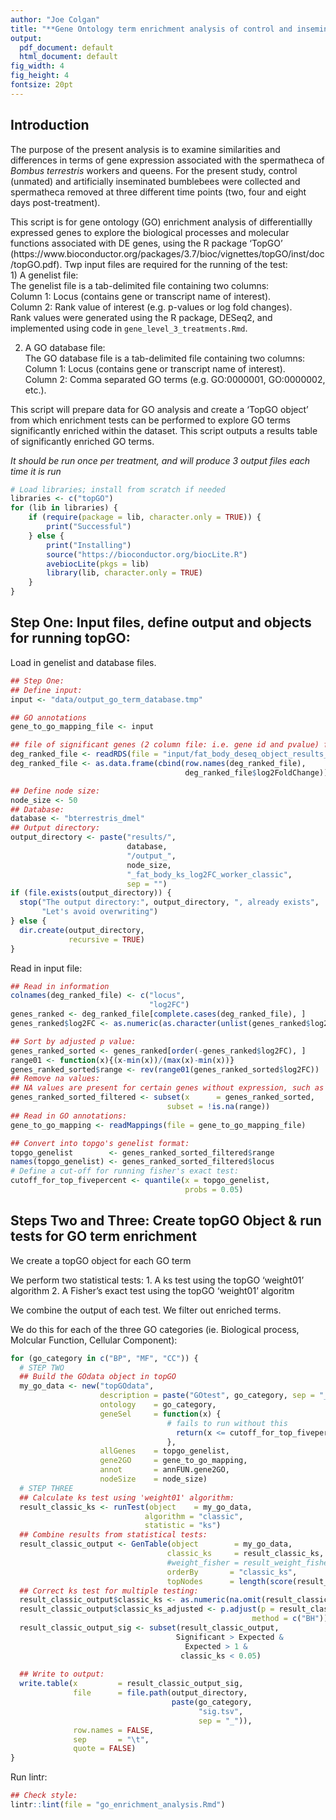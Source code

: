 ```yaml
---
author: "Joe Colgan"
title: "**Gene Ontology term enrichment analysis of control and inseminated spermatheca of _Bombus terrestris_ workers and queens**"
output:
  pdf_document: default
  html_document: default
fig_width: 4
fig_height: 4
fontsize: 20pt
---
```


## Introduction
The purpose of the present analysis is to examine similarities and differences in terms of gene expression associated with the spermatheca of _Bombus terrestris_ workers and queens. For the present study, control (unmated) and artificially inseminated bumblebees were collected and spermatheca removed at three different time points (two, four and eight days post-treatment).

This script is for gene ontology (GO) enrichment analysis of differentiallly expressed genes to explore the biological processes and molecular functions associated with DE genes, using the R package 'TopGO' (https://www.bioconductor.org/packages/3.7/bioc/vignettes/topGO/inst/doc/topGO.pdf).
Twp input files are required for the running of the test:  
1) A genelist file:  
The genelist file is a tab-delimited file containing two columns:  
Column 1: Locus (contains gene or transcript name of interest).  
Column 2: Rank value of interest (e.g. p-values or log fold changes).  
Rank values were generated using the R package, DESeq2, and implemented using code in ```gene_level_3_treatments.Rmd```.  

2) A GO database file:  
The GO database file is a tab-delimited file containing two columns:  
Column 1: Locus (contains gene or transcript name of interest).  
Column 2: Comma separated GO terms (e.g. GO:0000001, GO:0000002, etc.).  

This script will prepare data for GO analysis and create a 'TopGO object' from which enrichment tests can be performed to explore GO terms significantly enriched within the dataset. 
This script outputs a results table of significantly enriched GO terms.

*It should be run once per treatment, and will produce 3 output files each time it is run*

```r
# Load libraries; install from scratch if needed
libraries <- c("topGO")
for (lib in libraries) {
    if (require(package = lib, character.only = TRUE)) {
        print("Successful")
    } else {
        print("Installing")
        source("https://bioconductor.org/biocLite.R")
        avebiocLite(pkgs = lib)
        library(lib, character.only = TRUE)
    }
}
```

## Step One: Input files, define output and objects for running topGO: 
Load in genelist and database files.  

```r
## Step One:
## Define input:
input <- "data/output_go_term_database.tmp"

## GO annotations
gene_to_go_mapping_file <- input

## file of significant genes (2 column file: i.e. gene id and pvalue) file:
deg_ranked_file <- readRDS(file = "input/fat_body_deseq_object_results_worker_treatment.rds")
deg_ranked_file <- as.data.frame(cbind(row.names(deg_ranked_file),
                                       deg_ranked_file$log2FoldChange))

## Define node size:
node_size <- 50
## Database:
database <- "bterrestris_dmel"
## Output directory:
output_directory <- paste("results/",
                          database,
                          "/output_",
                          node_size,
                          "_fat_body_ks_log2FC_worker_classic",
                          sep = "")
if (file.exists(output_directory)) {
  stop("The output directory:", output_directory, ", already exists",
       "Let's avoid overwriting")
} else {
  dir.create(output_directory,
             recursive = TRUE)
}
```

Read in input file:

```r
## Read in information
colnames(deg_ranked_file) <- c("locus",
                               "log2FC")
genes_ranked <- deg_ranked_file[complete.cases(deg_ranked_file), ]
genes_ranked$log2FC <- as.numeric(as.character(unlist(genes_ranked$log2FC)))

## Sort by adjusted p value:
genes_ranked_sorted <- genes_ranked[order(-genes_ranked$log2FC), ]
range01 <- function(x){(x-min(x))/(max(x)-min(x))}
genes_ranked_sorted$range <- rev(range01(genes_ranked_sorted$log2FC))
## Remove na values:
## NA values are present for certain genes without expression, such as tRNAs:
genes_ranked_sorted_filtered <- subset(x      = genes_ranked_sorted,
                                   subset = !is.na(range))
## Read in GO annotations:
gene_to_go_mapping <- readMappings(file = gene_to_go_mapping_file)

## Convert into topgo's genelist format:
topgo_genelist        <- genes_ranked_sorted_filtered$range
names(topgo_genelist) <- genes_ranked_sorted_filtered$locus
# Define a cut-off for running fisher's exact test:
cutoff_for_top_fivepercent <- quantile(x = topgo_genelist,
                                       probs = 0.05)
```

## Steps Two and Three: Create topGO Object & run tests for GO term enrichment

We create a topGO object for each GO term

We perform two statistical tests:
1. A ks test using the topGO 'weight01' algorithm
2. A Fisher's exact test using the topGO 'weight01' algoritm

We combine the output of each test. 
We filter out enriched terms.

We do this for each of the three GO categories (ie. Biological process, Molcular Function, Cellular Component):

```r
for (go_category in c("BP", "MF", "CC")) {
  # STEP TWO
  ## Build the GOdata object in topGO
  my_go_data <- new("topGOdata",
                    description = paste("GOtest", go_category, sep = "_"),
                    ontology    = go_category,
                    geneSel     = function(x) {
                                   # fails to run without this
                                     return(x <= cutoff_for_top_fivepercent)
                                   },
                    allGenes    = topgo_genelist,
                    gene2GO     = gene_to_go_mapping,
                    annot       = annFUN.gene2GO,
                    nodeSize    = node_size)
  # STEP THREE
  ## Calculate ks test using 'weight01' algorithm:
  result_classic_ks <- runTest(object    = my_go_data,
                              algorithm = "classic",
                              statistic = "ks")
  ## Combine results from statistical tests:
  result_classic_output <- GenTable(object        = my_go_data,
                                   classic_ks     = result_classic_ks,
                                   #weight_fisher = result_weight_fisher,
                                   orderBy       = "classic_ks",
                                   topNodes      = length(score(result_classic_ks)))
  ## Correct ks test for multiple testing:
  result_classic_output$classic_ks <- as.numeric(na.omit(result_classic_output$classic_ks))
  result_classic_output$classic_ks_adjusted <- p.adjust(p = result_classic_output$classic_ks,
                                                      method = c("BH"))
  result_classic_output_sig <- subset(result_classic_output,
                                     Significant > Expected &
                                       Expected > 1 &
                                      classic_ks < 0.05)
  
  ## Write to output:
  write.table(x         = result_classic_output_sig,
              file      = file.path(output_directory,
                                    paste(go_category,
                                          "sig.tsv",
                                          sep = "_")),
              row.names = FALSE,
              sep       = "\t",
              quote = FALSE)
}
```

Run lintr:

```r
## Check style:
lintr::lint(file = "go_enrichment_analysis.Rmd")
```
